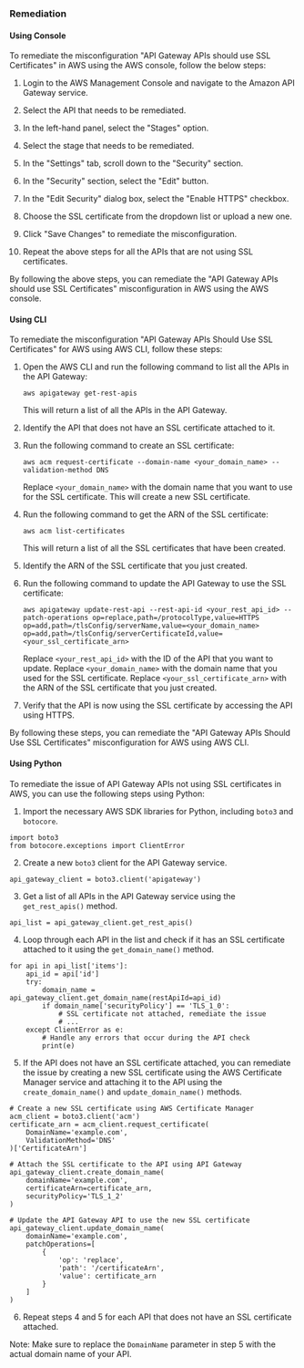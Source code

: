 ### Remediation

#### Using Console

To remediate the misconfiguration "API Gateway APIs should use SSL Certificates" in AWS using the AWS console, follow the below steps:

1. Login to the AWS Management Console and navigate to the Amazon API Gateway service.

2. Select the API that needs to be remediated.

3. In the left-hand panel, select the "Stages" option.

4. Select the stage that needs to be remediated.

5. In the "Settings" tab, scroll down to the "Security" section.

6. In the "Security" section, select the "Edit" button.

7. In the "Edit Security" dialog box, select the "Enable HTTPS" checkbox.

8. Choose the SSL certificate from the dropdown list or upload a new one.

9. Click "Save Changes" to remediate the misconfiguration.

10. Repeat the above steps for all the APIs that are not using SSL certificates.

By following the above steps, you can remediate the "API Gateway APIs should use SSL Certificates" misconfiguration in AWS using the AWS console.

#### Using CLI

To remediate the misconfiguration "API Gateway APIs Should Use SSL Certificates" for AWS using AWS CLI, follow these steps:

1. Open the AWS CLI and run the following command to list all the APIs in the API Gateway:

   ```
   aws apigateway get-rest-apis
   ```

   This will return a list of all the APIs in the API Gateway.

2. Identify the API that does not have an SSL certificate attached to it.

3. Run the following command to create an SSL certificate:

   ```
   aws acm request-certificate --domain-name <your_domain_name> --validation-method DNS
   ```

   Replace `<your_domain_name>` with the domain name that you want to use for the SSL certificate. This will create a new SSL certificate.

4. Run the following command to get the ARN of the SSL certificate:

   ```
   aws acm list-certificates
   ```

   This will return a list of all the SSL certificates that have been created.

5. Identify the ARN of the SSL certificate that you just created.

6. Run the following command to update the API Gateway to use the SSL certificate:

   ```
   aws apigateway update-rest-api --rest-api-id <your_rest_api_id> --patch-operations op=replace,path=/protocolType,value=HTTPS op=add,path=/tlsConfig/serverName,value=<your_domain_name> op=add,path=/tlsConfig/serverCertificateId,value=<your_ssl_certificate_arn>
   ```

   Replace `<your_rest_api_id>` with the ID of the API that you want to update. Replace `<your_domain_name>` with the domain name that you used for the SSL certificate. Replace `<your_ssl_certificate_arn>` with the ARN of the SSL certificate that you just created.

7. Verify that the API is now using the SSL certificate by accessing the API using HTTPS.

By following these steps, you can remediate the "API Gateway APIs Should Use SSL Certificates" misconfiguration for AWS using AWS CLI.

#### Using Python

To remediate the issue of API Gateway APIs not using SSL certificates in AWS, you can use the following steps using Python:

1. Import the necessary AWS SDK libraries for Python, including `boto3` and `botocore`.

```
import boto3
from botocore.exceptions import ClientError
```

2. Create a new `boto3` client for the API Gateway service.

```
api_gateway_client = boto3.client('apigateway')
```

3. Get a list of all APIs in the API Gateway service using the `get_rest_apis()` method.

```
api_list = api_gateway_client.get_rest_apis()
```

4. Loop through each API in the list and check if it has an SSL certificate attached to it using the `get_domain_name()` method.

```
for api in api_list['items']:
    api_id = api['id']
    try:
        domain_name = api_gateway_client.get_domain_name(restApiId=api_id)
        if domain_name['securityPolicy'] == 'TLS_1_0':
            # SSL certificate not attached, remediate the issue
            # ...
    except ClientError as e:
        # Handle any errors that occur during the API check
        print(e)
```

5. If the API does not have an SSL certificate attached, you can remediate the issue by creating a new SSL certificate using the AWS Certificate Manager service and attaching it to the API using the `create_domain_name()` and `update_domain_name()` methods.

```
# Create a new SSL certificate using AWS Certificate Manager
acm_client = boto3.client('acm')
certificate_arn = acm_client.request_certificate(
    DomainName='example.com',
    ValidationMethod='DNS'
)['CertificateArn']

# Attach the SSL certificate to the API using API Gateway
api_gateway_client.create_domain_name(
    domainName='example.com',
    certificateArn=certificate_arn,
    securityPolicy='TLS_1_2'
)

# Update the API Gateway API to use the new SSL certificate
api_gateway_client.update_domain_name(
    domainName='example.com',
    patchOperations=[
        {
            'op': 'replace',
            'path': '/certificateArn',
            'value': certificate_arn
        }
    ]
)
```

6. Repeat steps 4 and 5 for each API that does not have an SSL certificate attached.

Note: Make sure to replace the `DomainName` parameter in step 5 with the actual domain name of your API.

